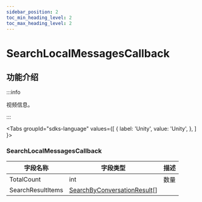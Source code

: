 ```yaml
---
sidebar_position: 2
toc_min_heading_level: 2
toc_max_heading_level: 2
---
```


# SearchLocalMessagesCallback 

## 功能介绍

:::info

视频信息。

:::

<Tabs
groupId="sdks-language"
values={[
{ label: 'Unity', value: 'Unity', },
]
}>

<TabItem value="Unity">

### SearchLocalMessagesCallback

| 字段名称       | 字段类型 | 描述         |
| -------------- | -------- | ------------ |
| TotalCount | int | 数量    |
| SearchResultItems | [SearchByConversationResult](docs/sdks/class/message/searchResultItem.mdx)[] |  |

</TabItem>
</Tabs>

